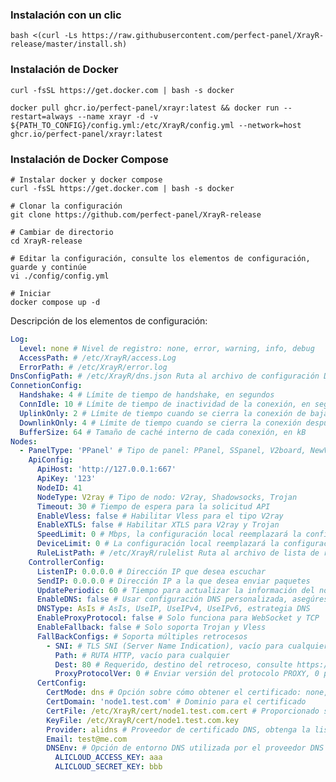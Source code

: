 ### Instalación con un clic

```shell
bash <(curl -Ls https://raw.githubusercontent.com/perfect-panel/XrayR-release/master/install.sh)
```

### Instalación de Docker

```
curl -fsSL https://get.docker.com | bash -s docker

docker pull ghcr.io/perfect-panel/xrayr:latest && docker run --restart=always --name xrayr -d -v ${PATH_TO_CONFIG}/config.yml:/etc/XrayR/config.yml --network=host ghcr.io/perfect-panel/xrayr:latest
```

### Instalación de Docker Compose

```
# Instalar docker y docker compose
curl -fsSL https://get.docker.com | bash -s docker

# Clonar la configuración
git clone https://github.com/perfect-panel/XrayR-release

# Cambiar de directorio
cd XrayR-release

# Editar la configuración, consulte los elementos de configuración, guarde y continúe
vi ./config/config.yml

# Iniciar
docker compose up -d
```

Descripción de los elementos de configuración:

```yaml
Log:
  Level: none # Nivel de registro: none, error, warning, info, debug
  AccessPath: # /etc/XrayR/access.Log
  ErrorPath: # /etc/XrayR/error.log
DnsConfigPath: # /etc/XrayR/dns.json Ruta al archivo de configuración DNS
ConnetionConfig:
  Handshake: 4 # Límite de tiempo de handshake, en segundos
  ConnIdle: 10 # Límite de tiempo de inactividad de la conexión, en segundos
  UplinkOnly: 2 # Límite de tiempo cuando se cierra la conexión de bajada, en segundos
  DownlinkOnly: 4 # Límite de tiempo cuando se cierra la conexión después de que se cierra la subida, en segundos
  BufferSize: 64 # Tamaño de caché interno de cada conexión, en kB
Nodes:
  - PanelType: 'PPanel' # Tipo de panel: PPanel, SSpanel, V2board, NewV2board, PMpanel, Proxypanel, V2RaySocks
    ApiConfig:
      ApiHost: 'http://127.0.0.1:667'
      ApiKey: '123'
      NodeID: 41
      NodeType: V2ray # Tipo de nodo: V2ray, Shadowsocks, Trojan
      Timeout: 30 # Tiempo de espera para la solicitud API
      EnableVless: false # Habilitar Vless para el tipo V2ray
      EnableXTLS: false # Habilitar XTLS para V2ray y Trojan
      SpeedLimit: 0 # Mbps, la configuración local reemplazará la configuración remota, 0 significa deshabilitar
      DeviceLimit: 0 # La configuración local reemplazará la configuración remota, 0 significa deshabilitar
      RuleListPath: # /etc/XrayR/rulelist Ruta al archivo de lista de reglas local
    ControllerConfig:
      ListenIP: 0.0.0.0 # Dirección IP que desea escuchar
      SendIP: 0.0.0.0 # Dirección IP a la que desea enviar paquetes
      UpdatePeriodic: 60 # Tiempo para actualizar la información del nodo, en segundos
      EnableDNS: false # Usar configuración DNS personalizada, asegúrese de que ha configurado bien el dns.json
      DNSType: AsIs # AsIs, UseIP, UseIPv4, UseIPv6, estrategia DNS
      EnableProxyProtocol: false # Solo funciona para WebSocket y TCP
      EnableFallback: false # Solo soporta Trojan y Vless
      FallBackConfigs: # Soporta múltiples retrocesos
        - SNI: # TLS SNI (Server Name Indication), vacío para cualquier
          Path: # RUTA HTTP, vacío para cualquier
          Dest: 80 # Requerido, destino del retroceso, consulte https://xtls.github.io/config/fallback/ para más detalles.
          ProxyProtocolVer: 0 # Enviar versión del protocolo PROXY, 0 para deshabilitar
      CertConfig:
        CertMode: dns # Opción sobre cómo obtener el certificado: none, file, http, dns. Elegir "none" deshabilitará forzosamente la configuración tls.
        CertDomain: 'node1.test.com' # Dominio para el certificado
        CertFile: /etc/XrayR/cert/node1.test.com.cert # Proporcionado si el CertMode es file
        KeyFile: /etc/XrayR/cert/node1.test.com.key
        Provider: alidns # Proveedor de certificado DNS, obtenga la lista completa de soporte aquí: https://go-acme.github.io/lego/dns/
        Email: test@me.com
        DNSEnv: # Opción de entorno DNS utilizada por el proveedor DNS
          ALICLOUD_ACCESS_KEY: aaa
          ALICLOUD_SECRET_KEY: bbb
```


<Giscus />
